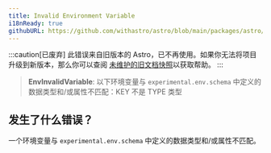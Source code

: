 ```yaml
---
title: Invalid Environment Variable
i18nReady: true
githubURL: https://github.com/withastro/astro/blob/main/packages/astro/src/core/errors/errors-data.ts
---
```


:::caution[已废弃]
此错误来自旧版本的 Astro，已不再使用。如果你无法将项目升级到新版本，那么你可以查阅 [未维护的旧文档快照](/zh-cn/upgrade-astro//#旧版本文档不再维护)以获取帮助。
:::

> **EnvInvalidVariable**: 以下环境变量与 `experimental.env.schema` 中定义的数据类型和/或属性不匹配：KEY 不是 TYPE 类型

## 发生了什么错误？
一个环境变量与 `experimental.env.schema` 中定义的数据类型和/或属性不匹配。
